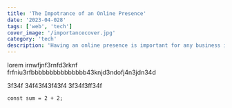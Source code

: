 ```yaml
---
title: 'The Impotrance of an Online Presence'
date: '2023-04-028'
tags: ['web', 'tech']
cover_image: '/importancecover.jpg'
category: 'tech'
description: 'Having an online presence is important for any business in this day and age. It is a way to reach a wider audience and to grow your business.'
---
```


lorem irnwfjnf3rnfd3rknf
frfniu3rfbbbbbbbbbbbbbbb43knjd3ndofj4n3jdn34d

3f34f
34f43f43f43f4
3f34f3ff34f

```
const sum = 2 + 2;
```

